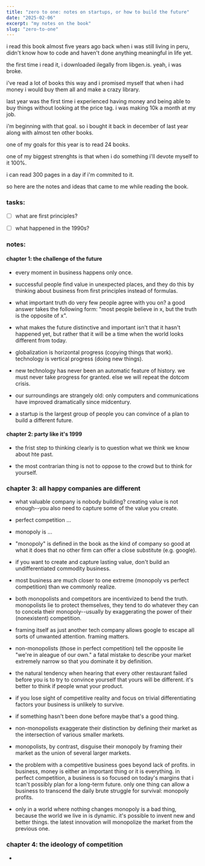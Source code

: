 ```yaml
---
title: "zero to one: notes on startups, or how to build the future"
date: "2025-02-06"
excerpt: "my notes on the book"
slug: "zero-to-one"
---
```


i read this book almost five years ago back when i was still living in peru, didn't know how to code and haven't done anything meaningful in life yet.

the first time i read it, i downloaded ilegally from libgen.is. yeah, i was broke.

i've read a lot of books this way and i promised myself that when i had money i would buy them all and make a crazy library.

last year was the first time i experienced having money and being able to buy things without looking at the price tag. i was making 10k a month at my job.

i'm beginning with that goal. so i bought it back in december of last year along with almost ten other books.

one of my goals for this year is to read 24 books.

one of my biggest strenghts is that when i do something i'll devote myself to it 100%.

i can read 300 pages in a day if i'm commited to it.

so here are the notes and ideas that came to me while reading the book.

### tasks:

- [ ] what are first principles?
- [ ] what happened in the 1990s?


### notes:

#### chapter 1: the challenge of the future

- every moment in business happens only once.

- successful people find value in unexpected places, and they do this by thinking about business from first principles instead of formulas.

- what important truth do very few people agree with you on? a good answer takes the following form: "most people believe in x, but the truth is the opposite of x".

- what makes the future distinctive and important isn't that it hasn't happened yet, but rather that it will be a time when the world looks different from today.

- globalization is horizontal progress (copying things that work). technology is vertical progress (doing new things).

- new technology has never been an automatic feature of history. we must never take progress for granted. else we will repeat the dotcom crisis.

- our surroundings are strangely old: only computers and communications have improved dramatically since midcentury.

- a startup is the largest group of people you can convince of a plan to build a different future.

#### chapter 2: party like it's 1999

- the frist step to thinking clearly is to question what we think we know about hte past.

- the most contrarian thing is not to oppose to the crowd but to think for yourself.

### chapter 3: all happy companies are different

- what valuable company is nobody building? creating value is not enough--you also need to capture some of the value you create.

- perfect competition ...

- monopoly is ...

- "monopoly" is defined in the book as the kind of company so good at what it does that no other firm can offer a close substitute (e.g. google).

- if you want to create and capture lasting value, don't build an undifferentiated commodity business.

- most business are much closer to one extreme (monopoly vs perfect competition) than we commonly realize.

- both monopolists and competitors are incentivized to bend the truth. monopolists lie to protect themselves, they tend to do whatever they can to concela their monopoly--usually by exaggerating the power of their (nonexistent) competition.

- framing itself as just another tech company allows google to escape all sorts of unwanted attention. framing matters.

- non-monopolists (those in perfect competition) tell the opposite lie "we're in aleague of our own." a fatal mistake to describe your market extremely narrow so that you dominate it by definition.

- the natural tendency when hearing that every other restaurant failed before you is to try to convince yourself that yours will be different. it's better to think if people wnat your product.

- if you lose sight of competitive reality and focus on trivial differentiating factors your business is unlikely to survive.

- if something hasn't been done before maybe that's a good thing.

- non-monopolists exaggerate their distinction by defining their market as the intersection of various smaller markets.

- monopolists, by contrast, disguise their monopoly by framing their market as the union of several larger markets.

- the problem with a competitive business goes beyond lack of profits. in business, money is either an important thing or it is everything. in perfect competition, a business is so focused on today's margins that i tcan't possibly plan for a long-term future. only one thing can allow a business to transcend the daily brute struggle for survival: monopoly profits.

- only in a world where nothing changes monopoly is a bad thing, because the world we live in is dynamic. it's possible to invent new and better things. the latest innovation will monopolize the market from the previous one.

### chapter 4: the ideology of competition

- 